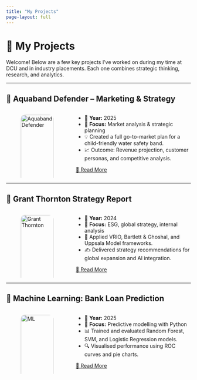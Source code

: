 ```yaml
---
title: "My Projects"
page-layout: full
---
```


# 📁 My Projects

Welcome! Below are a few key projects I’ve worked on during my time at DCU and in industry placements. Each one combines strategic thinking, research, and analytics.

---

## 🛟 Aquaband Defender – Marketing & Strategy

:::{.columns}
::: {.column width="35%"}
![Aquaband Defender](../images/projects/aquaband.jpg){width=100% style="border-radius: 12px;"}
:::
::: {.column width="65%"}
- 📅 **Year:** 2025  
- 📌 **Focus:** Market analysis & strategic planning  
- 💡 Created a full go-to-market plan for a child-friendly water safety band.  
- 📈 Outcome: Revenue projection, customer personas, and competitive analysis.

[🔗 Read More](../projects/aquaband.qmd)
:::
:::

---

## 🧭 Grant Thornton Strategy Report

:::{.columns}
::: {.column width="35%"}
![Grant Thornton](../images/projects/GT.png){width=100% style="border-radius: 12px;"}
:::
::: {.column width="65%"}
- 📅 **Year:** 2024  
- 📌 **Focus:** ESG, global strategy, internal analysis  
- 🧠 Applied VRIO, Bartlett & Ghoshal, and Uppsala Model frameworks.  
- ✍️ Delivered strategy recommendations for global expansion and AI integration.

[🔗 Read More](../projects/gt-strategy.qmd)
:::
:::

---

## 🤖 Machine Learning: Bank Loan Prediction

:::{.columns}
::: {.column width="35%"}
![ML](../images/projects/bank-loans.jpg){width=100% style="border-radius: 12px;"}
:::
::: {.column width="65%"}
- 📅 **Year:** 2025  
- 📌 **Focus:** Predictive modelling with Python  
- 📊 Trained and evaluated Random Forest, SVM, and Logistic Regression models.  
- 🔍 Visualised performance using ROC curves and pie charts.

[🔗 Read More](../projects/loan-model.qmd)
:::
:::
